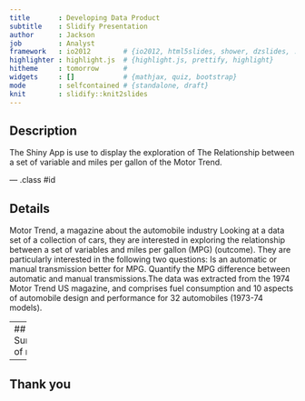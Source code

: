 ```yaml
---
title       : Developing Data Product
subtitle    : Slidify Presentation
author      : Jackson
job         : Analyst
framework   : io2012        # {io2012, html5slides, shower, dzslides, ...}
highlighter : highlight.js  # {highlight.js, prettify, highlight}
hitheme     : tomorrow      # 
widgets     : []            # {mathjax, quiz, bootstrap}
mode        : selfcontained # {standalone, draft}
knit        : slidify::knit2slides
---
```


## Description

The Shiny App is use to display the exploration of The Relationship between a set of variable and miles per gallon of the Motor Trend.


--- .class #id 

## Details

Motor Trend, a magazine about the automobile industry Looking at a data set of a collection of cars, they are interested in exploring the relationship between a set of variables and miles per gallon (MPG) (outcome). They are particularly interested in the following two questions: Is an automatic or manual transmission better for MPG. Quantify the MPG difference between automatic and manual transmissions.The data was extracted from the 1974 Motor Trend US magazine, and comprises fuel consumption and 10 aspects of automobile design and performance for 32 automobiles (1973-74 models).

---
## Summary of mtcars
```r
summary(mtcars)
```

---
## Thank you 




